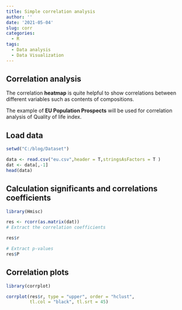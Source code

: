 ```yaml
---
title: Simple correlation analysis
author: ''
date: '2021-05-04'
slug: corr
categories:
  - R
tags:
  - Data analysis
  - Data Visualization
---
```

## Correlation analysis

The correlation **heatmap** is quite helpful to show correlations between different variables such as contents of compositions.

The example of **EU Population Prospects** will be used for correlation analysis of Quality of life index.

## Load data

```r
setwd("C:/blog/Dataset")

data <- read.csv("eu.csv",header = T,stringsAsFactors = T )
dat <- data[,-1]
head(data)
```

## Calculation significants and correlations coefficients

```r
library(Hmisc)

res <- rcorr(as.matrix(dat))
# Extract the correlation coefficients

res$r

# Extract p-values
res$P
```

## Correlation plots

```r
library(corrplot)

corrplot(res$r, type = "upper", order = "hclust", 
         tl.col = "black", tl.srt = 45)
```
